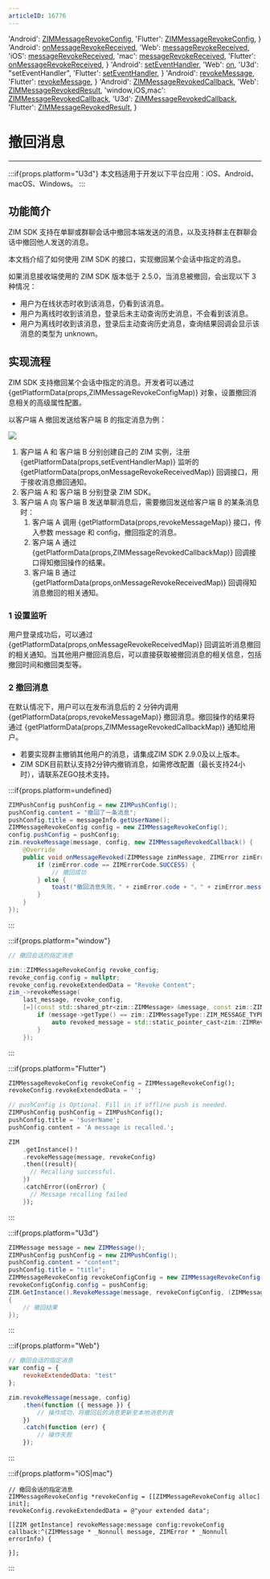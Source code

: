 ```yaml
---
articleID: 16776
---
```



  'Android': <a href='@-ZIMMessageRevokeConfig' target='_blank'>ZIMMessageRevokeConfig</a>,
  'Flutter': <a href='https://pub.dev/documentation/zego_zim/latest/zego_zim/ZIMMessageRevokeConfig-class.html' target='_blank'>ZIMMessageRevokeConfig</a>,
}
  'Android': <a href='@onMessageRevokeReceived' target='_blank'>onMessageRevokeReceived</a>,
  'Web': <a href='@messageRevokeReceived' target='_blank'>messageRevokeReceived</a>,
  'iOS': <a href='https://doc-zh.zego.im/article/api?doc=zim_API~objective-c_ios~protocol~ZIMEventHandler#zim-message-revoke-received' target='_blank'>messageRevokeReceived</a>,
  'mac': <a href='https://doc-zh.zego.im/article/api?doc=zim_API~objective-c_macos~protocol~ZIMEventHandler#zim-message-revoke-received' target='_blank'>messageRevokeReceived</a>,
  'Flutter': <a href='https://pub.dev/documentation/zego_zim/latest/zego_zim/ZIMEventHandler/onMessageRevokeReceived.html' target='_blank'>onMessageRevokeReceived</a>,
}
  'Android': <a href='@setEventHandler' target='_blank'>setEventHandler</a>,
  'Web': <a href='@on' target='_blank'>on</a>,
  'U3d': "setEventHandler",
  'Flutter': <a href='https://pub.dev/documentation/zego_zim/latest/zego_zim/ZIMEventHandler-class.html' target='_blank'>setEventHandler</a>,
}
  'Android': <a href='@revokeMessage' target='_blank'>revokeMessage</a>,
  'Flutter': <a href='https://pub.dev/documentation/zego_zim/latest/zego_zim/ZIM/revokeMessage.html' target='_blank'>revokeMessage</a>,
}
  'Android': <a href='@-ZIMMessageRevokedCallback' target='_blank'>ZIMMessageRevokedCallback</a>,
  'Web': <a href='@-ZIMMessageRevokedResult' target='_blank'>ZIMMessageRevokedResult</a>,
  'window,iOS,mac': <a href='@ZIMMessageRevokedCallback' target='_blank'>ZIMMessageRevokedCallback</a>,
  'U3d': <a href='https://doc-zh.zego.im/article/api?doc=zim_API~cs_unity3d~interface~ZIMDefines#zim-group-message-receipt-member-list-queried-callback' target='_blank'>ZIMMessageRevokedCallback</a>,
  'Flutter': <a href='https://pub.dev/documentation/zego_zim/latest/zego_zim/ZIMMessageRevokedResult-class.html' target='_blank'>ZIMMessageRevokedResult</a>,
}


# 撤回消息

- - -
:::if{props.platform="U3d"}
<Note title="Note">
本文档适用于开发以下平台应用：iOS、Android、macOS、Windows。
</Note>
:::

## 功能简介

ZIM SDK 支持在单聊或群聊会话中撤回本端发送的消息，以及支持群主在群聊会话中撤回他人发送的消息。

本文档介绍了如何使用 ZIM SDK 的接口，实现撤回某个会话中指定的消息。


<Note title="Note">

如果消息接收端使用的 ZIM SDK 版本低于 2.5.0，当消息被撤回，会出现以下 3 种情况：
- 用户为在线状态时收到该消息，仍看到该消息。
- 用户为离线时收到该消息，登录后未主动查询历史消息，不会看到该消息。
- 用户为离线时收到该消息，登录后主动查询历史消息，查询结果回调会显示该消息的类型为 unknown。
</Note>

## 实现流程

ZIM SDK 支持撤回某个会话中指定的消息。开发者可以通过 {getPlatformData(props,ZIMMessageRevokeConfigMap)} 对象，设置撤回消息相关的高级属性配置。

以客户端 A 撤回发送给客户端 B 的指定消息为例：

<Frame width="512" height="auto" caption=""><img src="https://storage.zego.im/sdk-doc/Pics/ZIM/message_revoked.png" /></Frame>

1. 客户端 A 和 客户端 B 分别创建自己的 ZIM 实例，注册 {getPlatformData(props,setEventHandlerMap)} 监听的 {getPlatformData(props,onMessageRevokeReceivedMap)} 回调接口，用于接收消息撤回通知。
2. 客户端 A 和 客户端 B 分别登录 ZIM SDK。
3. 客户端 A 向 客户端 B 发送单聊消息后，需要撤回发送给客户端 B 的某条消息时：
    1. 客户端 A 调用 {getPlatformData(props,revokeMessageMap)} 接口，传入参数 message 和 config，撤回指定的消息。
    2. 客户端 A 通过 {getPlatformData(props,ZIMMessageRevokedCallbackMap)} 回调接口得知撤回操作的结果。
    3. 客户端 B 通过 {getPlatformData(props,onMessageRevokeReceivedMap)} 回调得知消息撤回的相关通知。

### 1 设置监听

用户登录成功后，可以通过 {getPlatformData(props,onMessageRevokeReceivedMap)} 回调监听消息撤回的相关通知。当其他用户撤回消息后，可以直接获取被撤回消息的相关信息，包括撤回时间和撤回类型等。

### 2 撤回消息

在默认情况下，用户可以在发布消息后的 2 分钟内调用 {getPlatformData(props,revokeMessageMap)} 撤回消息。撤回操作的结果将通过 {getPlatformData(props,ZIMMessageRevokedCallbackMap)} 通知给用户。

<Note title="Note">

* 若要实现群主撤销其他用户的消息，请集成ZIM SDK 2.9.0及以上版本。
* ZIM SDK目前默认支持2分钟内撤销消息，如需修改配置（最长支持24小时），请联系ZEGO技术支持。
</Note>

:::if{props.platform=undefined}
<CodeGroup>
```java title="示例代码"
ZIMPushConfig pushConfig = new ZIMPushConfig();
pushConfig.content = "撤回了一条消息";
pushConfig.title = messageInfo.getUserName();
ZIMMessageRevokeConfig config = new ZIMMessageRevokeConfig();
config.pushConfig = pushConfig;
zim.revokeMessage(message, config, new ZIMMessageRevokedCallback() {
    @Override
    public void onMessageRevoked(ZIMMessage zimMessage, ZIMError zimError) {
        if (zimError.code == ZIMErrorCode.SUCCESS) {
            // 撤回成功
        } else {
            toast("撤回消息失败，" + zimError.code + "，" + zimError.message);
        }
    }
});
```
</CodeGroup>

:::

:::if{props.platform="window"}
<CodeGroup>
```cpp title="示例代码"
// 撤回会话的指定消息

zim::ZIMMessageRevokeConfig revoke_config;
revoke_config.config = nullptr;
revoke_config.revokeExtendedData = "Revoke Content";
zim_->revokeMessage(
    last_message, revoke_config,
    [=](const std::shared_ptr<zim::ZIMMessage> &message, const zim::ZIMError &errorInfo) {
        if (message->getType() == zim::ZIMMessageType::ZIM_MESSAGE_TYPE_REVOKE) {
            auto revoked_message = std::static_pointer_cast<zim::ZIMRevokeMessage>(message);
        }
    });
```
</CodeGroup>
:::

:::if{props.platform="Flutter"}
<CodeGroup>
```dart title="Sample code"
ZIMMessageRevokeConfig revokeConfig = ZIMMessageRevokeConfig();
revokeConfig.revokeExtendedData = '';

// pushConfig is Optional. Fill in if offline push is needed.
ZIMPushConfig pushConfig = ZIMPushConfig();
pushConfig.title = '$userName';
pushConfig.content = 'A message is recalled.';

ZIM
    .getInstance()！
    .revokeMessage(message, revokeConfig)
    .then((result){
      // Recalling successful.
    })
    .catchError((onError) {
      // Message recalling failed
    });
```
</CodeGroup>
:::

:::if{props.platform="U3d"}
<CodeGroup>
```c# title="示例代码"
ZIMMessage message = new ZIMMessage();
ZIMPushConfig pushConfig = new ZIMPushConfig();
pushConfig.content = "content";
pushConfig.title = "title";
ZIMMessageRevokeConfig revokeConfigConfig = new ZIMMessageRevokeConfig();
revokeConfigConfig.config = pushConfig;
ZIM.GetInstance().RevokeMessage(message, revokeConfigConfig, (ZIMMessage message, ZIMError errorInfo) =>
{
    // 撤回结果
});
```
</CodeGroup>
:::

:::if{props.platform="Web"}
<CodeGroup>
```javascript title="示例代码"
// 撤回会话的指定消息
var config = {
    revokeExtendedData: "test"
};

zim.revokeMessage(message, config)
    .then(function ({ message }) {
        // 操作成功，将撤回后的消息更新至本地消息列表
    })
    .catch(function (err) {
        // 操作失败
    });
```
</CodeGroup>
:::

:::if{props.platform="iOS|mac"}
<CodeGroup>
```objc title="示例代码"
// 撤回会话的指定消息
ZIMMessageRevokeConfig *revokeConfig = [[ZIMMessageRevokeConfig alloc] init];
revokeConfig.revokeExtendedData = @"your extended data";

[[ZIM getInstance] revokeMessage:message config:revokeConfig callback:^(ZIMMessage * _Nonnull message, ZIMError * _Nonnull errorInfo) {

}];
```
</CodeGroup>
:::
